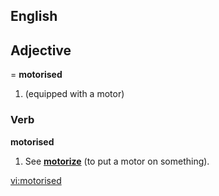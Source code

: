 ==English==

==Adjective===
'''motorised'''

# {{alternative spelling of|motorized}} (equipped with a motor)

===Verb===
'''motorised'''

# {{alternative spelling of|motorized}} See '''[[motorize]]'''  (to put a motor on something).

[[vi:motorised]]